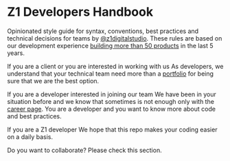# Z1 Developers Handbook

Opinionated style guide for syntax, conventions, best practices and technical decisions for teams by [@z1digitalstudio](https://twitter.com/z1digitalstudio). These rules are based on our development experience [building more than 50 products](https://z1.digital/work) in the last 5 years.

If you are a client or you are interested in working with us
As developers, we understand that your technical team need more than a [portfolio](https://z1.digital/work) for being sure that we are the best option.

If you are a developer interested in joining our team
We have been in your situation before and we know that sometimes is not enough only with the [career page](https://z1.digital/careers). You are a developer and you want to know more about code and best practices.

If you are a Z1 developer
We hope that this repo makes your coding easier on a daily basis.

Do you want to collaborate? Please check this section.